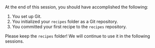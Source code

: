 At the end of this session, you should have accomplished the following:

1. You set up Git.
1. You initialized your `recipes` folder as a Git repository.
1. You committed your first recipe to the `recipes` repository.

Please keep the `recipes` folder!
We will continue to use it in the following sessions.
